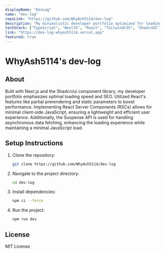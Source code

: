 ```yaml
---
displayName: "DevLog"
name: "dev-log"
repoLink: "https://github.com/WhyAsh5114/dev-log"
description: "My minimalistic developer portfolio optimized for loading speed and SEO."
techStack: ["TypeScript", "NextJS", "React", "TailwindCSS", "ShadcnUI"]
link: "https://dev-log-whyash5114.vercel.app"
featured: true
---
```


# WhyAsh5114's dev-log

## About
Built with Next.js and the Shadcn/ui component library, my developer portfolio 
emphasizes optimal loading speed and SEO. Utilized React's features like partial 
prerendering and static parameters to boost performance. Implementing React Server 
Components (RSCs) allows for minimal client-side JavaScript, ensuring a lightweight 
and efficient user experience. Additionally, the Suspense API is used for handling 
asynchronous data fetching, enhancing the loading experience while maintaining a 
minimal JavaScript load.

## Setup Instructions
1. Clone the repository:
   ```bash
   git clone https://github.com/WhyAsh5114/dev-log
   ```

2. Navigate to the project directory:
   ```bash
   cd dev-log
   ```

3. Install dependencies:
   ```bash
   npm ci --force
   ```

4. Run the project:
   ```bash
   npm run dev
   ```

## License
MIT License
